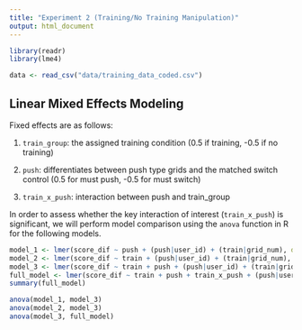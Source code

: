 ```yaml
---
title: "Experiment 2 (Training/No Training Manipulation)"
output: html_document
---
```


```r
library(readr)
library(lme4)
```

```r
data <- read_csv("data/training_data_coded.csv")
```

## Linear Mixed Effects Modeling
Fixed effects are as follows: 

1. `train_group`: the assigned training condition (0.5 if training, -0.5 if no training)

2. `push`: differentiates between push type grids and the matched switch control (0.5 for must push, -0.5 for must switch) 

3. `train_x_push`: interaction between push and train_group 


In order to assess whether the key interaction of interest (`train_x_push`) is significant, we will perform model comparison using the `anova` function in R for the following models.

```r
model_1 <- lmer(score_dif ~ push + (push|user_id) + (train|grid_num), data = data)
model_2 <- lmer(score_dif ~ train + (push|user_id) + (train|grid_num), data = data)
model_3 <- lmer(score_dif ~ train + push + (push|user_id) + (train|grid_num), data = data)
full_model <- lmer(score_dif ~ train + push + train_x_push + (push|user_id) + (train|grid_num), data = data)
summary(full_model)
```

```r
anova(model_1, model_3)
anova(model_2, model_3)
anova(model_3, full_model)
```
